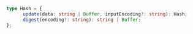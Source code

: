 ```ts
type Hash = {
      update(data: string | Buffer, inputEncoding?: string): Hash;
      digest(encoding?: string): string | Buffer;
};
```

